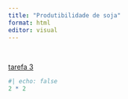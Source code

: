 ```yaml
---
title: "Produtibilidade de soja"
format: html
editor: visual
---
```


## 

## 

```r
```

[tarefa 3](tarefa3.html)

```r
#| echo: false
2 * 2
```
